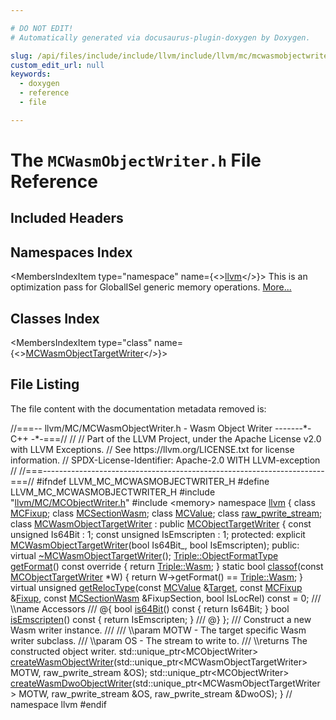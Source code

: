 ```yaml
---

# DO NOT EDIT!
# Automatically generated via docusaurus-plugin-doxygen by Doxygen.

slug: /api/files/include/include/llvm/include/llvm/mc/mcwasmobjectwriter-h
custom_edit_url: null
keywords:
  - doxygen
  - reference
  - file

---
```





# The `MCWasmObjectWriter.h` File Reference

<DoxygenPage pluginConfig={pluginConfig}>



## Included Headers

<IncludesList>
<IncludesListItem
  filePath="llvm/MC/MCObjectWriter.h"
  permalink="/docs/api/files/include/include/llvm/include/llvm/mc/mcobjectwriter-h"
  isLocal="true" />
<IncludesListItem
  filePath="memory"
  permalink=""
  isLocal="false" />
</IncludesList>

## Namespaces Index

<MembersIndex>

<MembersIndexItem
  type="namespace"
  name={<><a href="/docs/api/namespaces/llvm">llvm</a></>}>
This is an optimization pass for GlobalISel generic memory operations. <a href="/docs/api/namespaces/llvm/#details">More...</a>
</MembersIndexItem>

</MembersIndex>

## Classes Index

<MembersIndex>

<MembersIndexItem
  type="class"
  name={<><a href="/docs/api/classes/llvm/mcwasmobjecttargetwriter">MCWasmObjectTargetWriter</a></>}>
</MembersIndexItem>

</MembersIndex>


## File Listing

The file content with the documentation metadata removed is:

<ProgramListing>

<Link id="l00001" /><CodeLine lineNumber="1"><Highlight kind="comment">//===-- llvm/MC/MCWasmObjectWriter.h - Wasm Object Writer -------&#42;- C++ -&#42;-===//</Highlight><Highlight kind="normal"></Highlight></CodeLine>
<Link id="l00002" /><CodeLine lineNumber="2"><Highlight kind="normal"></Highlight><Highlight kind="comment">//</Highlight><Highlight kind="normal"></Highlight></CodeLine>
<Link id="l00003" /><CodeLine lineNumber="3"><Highlight kind="normal"></Highlight><Highlight kind="comment">// Part of the LLVM Project, under the Apache License v2.0 with LLVM Exceptions.</Highlight><Highlight kind="normal"></Highlight></CodeLine>
<Link id="l00004" /><CodeLine lineNumber="4"><Highlight kind="normal"></Highlight><Highlight kind="comment">// See https://llvm.org/LICENSE.txt for license information.</Highlight><Highlight kind="normal"></Highlight></CodeLine>
<Link id="l00005" /><CodeLine lineNumber="5"><Highlight kind="normal"></Highlight><Highlight kind="comment">// SPDX-License-Identifier: Apache-2.0 WITH LLVM-exception</Highlight><Highlight kind="normal"></Highlight></CodeLine>
<Link id="l00006" /><CodeLine lineNumber="6"><Highlight kind="normal"></Highlight><Highlight kind="comment">//</Highlight><Highlight kind="normal"></Highlight></CodeLine>
<Link id="l00007" /><CodeLine lineNumber="7"><Highlight kind="normal"></Highlight><Highlight kind="comment">//===----------------------------------------------------------------------===//</Highlight><Highlight kind="normal"></Highlight></CodeLine>
<Link id="l00008" /><CodeLine lineNumber="8"><Highlight kind="normal"></Highlight></CodeLine>
<Link id="l00009" /><CodeLine lineNumber="9"><Highlight kind="normal"></Highlight><Highlight kind="preprocessor">#ifndef LLVM&#95;MC&#95;MCWASMOBJECTWRITER&#95;H</Highlight><Highlight kind="normal"></Highlight></CodeLine>
<Link id="l00010" /><CodeLine lineNumber="10"><Highlight kind="normal"></Highlight><Highlight kind="preprocessor">#define LLVM&#95;MC&#95;MCWASMOBJECTWRITER&#95;H</Highlight><Highlight kind="normal"></Highlight></CodeLine>
<Link id="l00011" /><CodeLine lineNumber="11"><Highlight kind="normal"></Highlight></CodeLine>
<Link id="l00012" /><CodeLine lineNumber="12"><Highlight kind="normal"></Highlight><Highlight kind="preprocessor">#include &quot;<a href="/docs/api/files/include/include/llvm/include/llvm/mc/mcobjectwriter-h">llvm/MC/MCObjectWriter.h</a>&quot;</Highlight><Highlight kind="normal"></Highlight></CodeLine>
<Link id="l00013" /><CodeLine lineNumber="13"><Highlight kind="normal"></Highlight><Highlight kind="preprocessor">#include &lt;memory&gt;</Highlight><Highlight kind="normal"></Highlight></CodeLine>
<Link id="l00014" /><CodeLine lineNumber="14"><Highlight kind="normal"></Highlight></CodeLine>
<Link id="l00015" /><CodeLine lineNumber="15"><Highlight kind="normal"></Highlight><Highlight kind="keyword">namespace </Highlight><Highlight kind="normal"><a href="/docs/api/namespaces/llvm">llvm</a> &#123;</Highlight></CodeLine>
<Link id="l00016" /><CodeLine lineNumber="16"><Highlight kind="normal"></Highlight></CodeLine>
<Link id="l00017" /><CodeLine lineNumber="17"><Highlight kind="normal"></Highlight><Highlight kind="keyword">class </Highlight><Highlight kind="normal"><a href="/docs/api/classes/llvm/mcfixup">MCFixup</a>;</Highlight></CodeLine>
<Link id="l00018" /><CodeLine lineNumber="18"><Highlight kind="normal"></Highlight><Highlight kind="keyword">class </Highlight><Highlight kind="normal"><a href="/docs/api/classes/llvm/mcsectionwasm">MCSectionWasm</a>;</Highlight></CodeLine>
<Link id="l00019" /><CodeLine lineNumber="19"><Highlight kind="normal"></Highlight><Highlight kind="keyword">class </Highlight><Highlight kind="normal"><a href="/docs/api/classes/llvm/mcvalue">MCValue</a>;</Highlight></CodeLine>
<Link id="l00020" /><CodeLine lineNumber="20"><Highlight kind="normal"></Highlight><Highlight kind="keyword">class </Highlight><Highlight kind="normal"><a href="/docs/api/classes/llvm/raw-pwrite-stream">raw&#95;pwrite&#95;stream</a>;</Highlight></CodeLine>
<Link id="l00021" /><CodeLine lineNumber="21"><Highlight kind="normal"></Highlight></CodeLine>
<Link id="l00022" /><CodeLine lineNumber="22" lineLink="/docs/api/classes/llvm/mcwasmobjecttargetwriter"><Highlight kind="normal"></Highlight><Highlight kind="keyword">class </Highlight><Highlight kind="normal"><a href="/docs/api/classes/llvm/mcwasmobjecttargetwriter/#ac1f8f37b6ecbee31e9a71c1575d08321">MCWasmObjectTargetWriter</a> : </Highlight><Highlight kind="keyword">public</Highlight><Highlight kind="normal"> <a href="/docs/api/classes/llvm/mcobjecttargetwriter">MCObjectTargetWriter</a> &#123;</Highlight></CodeLine>
<Link id="l00023" /><CodeLine lineNumber="23"><Highlight kind="normal">  </Highlight><Highlight kind="keyword">const</Highlight><Highlight kind="normal"> </Highlight><Highlight kind="keywordtype">unsigned</Highlight><Highlight kind="normal"> Is64Bit : 1;</Highlight></CodeLine>
<Link id="l00024" /><CodeLine lineNumber="24"><Highlight kind="normal">  </Highlight><Highlight kind="keyword">const</Highlight><Highlight kind="normal"> </Highlight><Highlight kind="keywordtype">unsigned</Highlight><Highlight kind="normal"> IsEmscripten : 1;</Highlight></CodeLine>
<Link id="l00025" /><CodeLine lineNumber="25"><Highlight kind="normal"></Highlight></CodeLine>
<Link id="l00026" /><CodeLine lineNumber="26"><Highlight kind="normal"></Highlight><Highlight kind="keyword">protected</Highlight><Highlight kind="normal">:</Highlight></CodeLine>
<Link id="l00027" /><CodeLine lineNumber="27"><Highlight kind="normal">  </Highlight><Highlight kind="keyword">explicit</Highlight><Highlight kind="normal"> <a href="/docs/api/classes/llvm/mcwasmobjecttargetwriter/#ac1f8f37b6ecbee31e9a71c1575d08321">MCWasmObjectTargetWriter</a>(</Highlight><Highlight kind="keywordtype">bool</Highlight><Highlight kind="normal"> Is64Bit&#95;, </Highlight><Highlight kind="keywordtype">bool</Highlight><Highlight kind="normal"> IsEmscripten);</Highlight></CodeLine>
<Link id="l00028" /><CodeLine lineNumber="28"><Highlight kind="normal"></Highlight></CodeLine>
<Link id="l00029" /><CodeLine lineNumber="29"><Highlight kind="normal"></Highlight><Highlight kind="keyword">public</Highlight><Highlight kind="normal">:</Highlight></CodeLine>
<Link id="l00030" /><CodeLine lineNumber="30" lineLink="/docs/api/classes/llvm/mcwasmobjecttargetwriter/#ac237e2a1e4b9070726a2885e5446b418"><Highlight kind="normal">  </Highlight><Highlight kind="keyword">virtual</Highlight><Highlight kind="normal"> <a href="/docs/api/classes/llvm/mcwasmobjecttargetwriter/#ac237e2a1e4b9070726a2885e5446b418">~MCWasmObjectTargetWriter</a>();</Highlight></CodeLine>
<Link id="l00031" /><CodeLine lineNumber="31"><Highlight kind="normal"></Highlight></CodeLine>
<Link id="l00032" /><CodeLine lineNumber="32" lineLink="/docs/api/classes/llvm/mcwasmobjecttargetwriter/#a163a595a9bb64664f1170199ff46b478"><Highlight kind="normal">  <a href="/docs/api/classes/llvm/triple/#a83e907e55fa50e093caa96a0aff96201">Triple::ObjectFormatType</a> <a href="/docs/api/classes/llvm/mcwasmobjecttargetwriter/#a163a595a9bb64664f1170199ff46b478">getFormat</a>()</Highlight><Highlight kind="keyword"> const override </Highlight><Highlight kind="normal">&#123; </Highlight><Highlight kind="keywordflow">return</Highlight><Highlight kind="normal"> <a href="/docs/api/classes/llvm/triple/#a83e907e55fa50e093caa96a0aff96201a660d4029da29691e97daf8c8aabb1ffb">Triple::Wasm</a>; &#125;</Highlight></CodeLine>
<Link id="l00033" /><CodeLine lineNumber="33" lineLink="/docs/api/classes/llvm/mcwasmobjecttargetwriter/#a0e6ae37f94b8441f47adfc4dd98415ab"><Highlight kind="normal">  </Highlight><Highlight kind="keyword">static</Highlight><Highlight kind="normal"> </Highlight><Highlight kind="keywordtype">bool</Highlight><Highlight kind="normal"> <a href="/docs/api/classes/llvm/mcwasmobjecttargetwriter/#a0e6ae37f94b8441f47adfc4dd98415ab">classof</a>(</Highlight><Highlight kind="keyword">const</Highlight><Highlight kind="normal"> <a href="/docs/api/classes/llvm/mcobjecttargetwriter">MCObjectTargetWriter</a> &#42;W) &#123;</Highlight></CodeLine>
<Link id="l00034" /><CodeLine lineNumber="34"><Highlight kind="normal">    </Highlight><Highlight kind="keywordflow">return</Highlight><Highlight kind="normal"> W-&gt;getFormat() == <a href="/docs/api/classes/llvm/triple/#a83e907e55fa50e093caa96a0aff96201a660d4029da29691e97daf8c8aabb1ffb">Triple::Wasm</a>;</Highlight></CodeLine>
<Link id="l00035" /><CodeLine lineNumber="35"><Highlight kind="normal">  &#125;</Highlight></CodeLine>
<Link id="l00036" /><CodeLine lineNumber="36"><Highlight kind="normal"></Highlight></CodeLine>
<Link id="l00037" /><CodeLine lineNumber="37" lineLink="/docs/api/classes/llvm/mcwasmobjecttargetwriter/#af88f8382aca5cf0193e77269052e96bd"><Highlight kind="normal">  </Highlight><Highlight kind="keyword">virtual</Highlight><Highlight kind="normal"> </Highlight><Highlight kind="keywordtype">unsigned</Highlight><Highlight kind="normal"> <a href="/docs/api/classes/llvm/mcwasmobjecttargetwriter/#af88f8382aca5cf0193e77269052e96bd">getRelocType</a>(</Highlight><Highlight kind="keyword">const</Highlight><Highlight kind="normal"> <a href="/docs/api/classes/llvm/mcvalue">MCValue</a> &amp;<a href="/docs/api/classes/llvm/target">Target</a>, </Highlight><Highlight kind="keyword">const</Highlight><Highlight kind="normal"> <a href="/docs/api/classes/llvm/mcfixup">MCFixup</a> &amp;<a href="/docs/api/files/lib/lib/target/lib/target/powerpc/ppctlsdynamiccall-cpp/#a4a235aedca5bbfc39934045b6cbf9c70">Fixup</a>,</Highlight></CodeLine>
<Link id="l00038" /><CodeLine lineNumber="38"><Highlight kind="normal">                                </Highlight><Highlight kind="keyword">const</Highlight><Highlight kind="normal"> <a href="/docs/api/classes/llvm/mcsectionwasm">MCSectionWasm</a> &amp;FixupSection,</Highlight></CodeLine>
<Link id="l00039" /><CodeLine lineNumber="39"><Highlight kind="normal">                                </Highlight><Highlight kind="keywordtype">bool</Highlight><Highlight kind="normal"> IsLocRel) </Highlight><Highlight kind="keyword">const</Highlight><Highlight kind="normal"> = 0;</Highlight></CodeLine>
<Link id="l00040" /><CodeLine lineNumber="40"><Highlight kind="normal"></Highlight><Highlight kind="comment"></Highlight></CodeLine>
<Link id="l00041" /><CodeLine lineNumber="41"><Highlight kind="comment">  /// \\name Accessors</Highlight></CodeLine>
<Link id="l00042" /><CodeLine lineNumber="42"><Highlight kind="comment">  /// @&#123;</Highlight><Highlight kind="normal"></Highlight></CodeLine>
<Link id="l00043" /><CodeLine lineNumber="43" lineLink="/docs/api/classes/llvm/mcwasmobjecttargetwriter/#a20884c3e95059624d66bfdd2542fb937"><Highlight kind="normal">  </Highlight><Highlight kind="keywordtype">bool</Highlight><Highlight kind="normal"> <a href="/docs/api/classes/llvm/mcwasmobjecttargetwriter/#a20884c3e95059624d66bfdd2542fb937">is64Bit</a>()</Highlight><Highlight kind="keyword"> const </Highlight><Highlight kind="normal">&#123; </Highlight><Highlight kind="keywordflow">return</Highlight><Highlight kind="normal"> Is64Bit; &#125;</Highlight></CodeLine>
<Link id="l00044" /><CodeLine lineNumber="44" lineLink="/docs/api/classes/llvm/mcwasmobjecttargetwriter/#ae32ed287bfce73691101bdef8e76abd5"><Highlight kind="normal">  </Highlight><Highlight kind="keywordtype">bool</Highlight><Highlight kind="normal"> <a href="/docs/api/classes/llvm/mcwasmobjecttargetwriter/#ae32ed287bfce73691101bdef8e76abd5">isEmscripten</a>()</Highlight><Highlight kind="keyword"> const </Highlight><Highlight kind="normal">&#123; </Highlight><Highlight kind="keywordflow">return</Highlight><Highlight kind="normal"> IsEmscripten; &#125;</Highlight><Highlight kind="comment"></Highlight></CodeLine>
<Link id="l00045" /><CodeLine lineNumber="45"><Highlight kind="comment">  /// @&#125;</Highlight><Highlight kind="normal"></Highlight></CodeLine>
<Link id="l00046" /><CodeLine lineNumber="46"><Highlight kind="normal">&#125;;</Highlight></CodeLine>
<Link id="l00047" /><CodeLine lineNumber="47"><Highlight kind="normal"></Highlight><Highlight kind="comment"></Highlight></CodeLine>
<Link id="l00048" /><CodeLine lineNumber="48"><Highlight kind="comment">/// Construct a new Wasm writer instance.</Highlight></CodeLine>
<Link id="l00049" /><CodeLine lineNumber="49"><Highlight kind="comment">///</Highlight></CodeLine>
<Link id="l00050" /><CodeLine lineNumber="50"><Highlight kind="comment">/// \\param MOTW - The target specific Wasm writer subclass.</Highlight></CodeLine>
<Link id="l00051" /><CodeLine lineNumber="51"><Highlight kind="comment">/// \\param OS - The stream to write to.</Highlight></CodeLine>
<Link id="l00052" /><CodeLine lineNumber="52"><Highlight kind="comment">/// \\returns The constructed object writer.</Highlight><Highlight kind="normal"></Highlight></CodeLine>
<Link id="l00053" /><CodeLine lineNumber="53"><Highlight kind="normal">std::unique&#95;ptr&lt;MCObjectWriter&gt;</Highlight></CodeLine>
<Link id="l00054" /><CodeLine lineNumber="54"><Highlight kind="normal"><a href="/docs/api/namespaces/llvm/#a5e0a65f90a3e33914d2a48dab717cd48">createWasmObjectWriter</a>(std::unique&#95;ptr&lt;MCWasmObjectTargetWriter&gt; MOTW,</Highlight></CodeLine>
<Link id="l00055" /><CodeLine lineNumber="55"><Highlight kind="normal">                       raw&#95;pwrite&#95;stream &amp;OS);</Highlight></CodeLine>
<Link id="l00056" /><CodeLine lineNumber="56"><Highlight kind="normal"></Highlight></CodeLine>
<Link id="l00057" /><CodeLine lineNumber="57"><Highlight kind="normal">std::unique&#95;ptr&lt;MCObjectWriter&gt;</Highlight></CodeLine>
<Link id="l00058" /><CodeLine lineNumber="58"><Highlight kind="normal"><a href="/docs/api/namespaces/llvm/#afb2e2e7c9337b7a98c6db6cb1b0f22b0">createWasmDwoObjectWriter</a>(std::unique&#95;ptr&lt;MCWasmObjectTargetWriter&gt; MOTW,</Highlight></CodeLine>
<Link id="l00059" /><CodeLine lineNumber="59"><Highlight kind="normal">                          raw&#95;pwrite&#95;stream &amp;OS, raw&#95;pwrite&#95;stream &amp;DwoOS);</Highlight></CodeLine>
<Link id="l00060" /><CodeLine lineNumber="60"><Highlight kind="normal"></Highlight></CodeLine>
<Link id="l00061" /><CodeLine lineNumber="61"><Highlight kind="normal">&#125; </Highlight><Highlight kind="comment">// namespace llvm</Highlight><Highlight kind="normal"></Highlight></CodeLine>
<Link id="l00062" /><CodeLine lineNumber="62"><Highlight kind="normal"></Highlight></CodeLine>
<Link id="l00063" /><CodeLine lineNumber="63"><Highlight kind="normal"></Highlight><Highlight kind="preprocessor">#endif</Highlight></CodeLine>

</ProgramListing>


</DoxygenPage>
